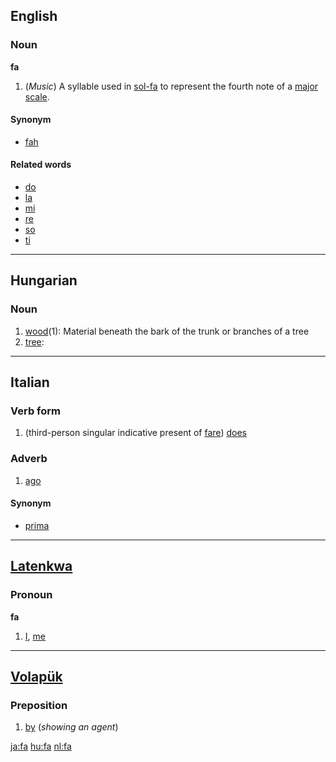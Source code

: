 ==English==
===Noun===
'''fa'''

#(''Music'') A syllable used in [[sol-fa]] to represent the fourth note of a [[major scale]].

====Synonym====
*[[fah]]

====Related words====
*[[do]]
*[[la]]
*[[mi]]
*[[re]]
*[[so]]
*[[ti]]

----

==Hungarian== 
===Noun=== 

#[[wood]](1): Material beneath the bark of the trunk or branches of a tree
#[[tree]]:

----

==Italian==
===Verb form===
# (third-person singular indicative present of [[fare]]) [[does]]

===Adverb===
#[[ago]]

====Synonym====
*[[prima]]

----

==[[Latenkwa]]==
===Pronoun===
'''fa'''

#[[I]], [[me]]

----

==[[Volapük]]== 
===Preposition=== 

#[[by]] (''showing an agent'')

[[ja:fa]]
[[hu:fa]]
[[nl:fa]]